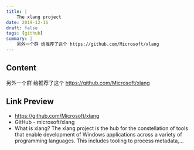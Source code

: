 ```yaml
---
title: |
    The xlang project
date: 2019-12-16
draft: false
tags: [github]
summary: |
    另外一个群 给推荐了这个 https://github.com/Microsoft/xlang
---
```


## Content

另外一个群 给推荐了这个 https://github.com/Microsoft/xlang

## Link Preview

- https://github.com/Microsoft/xlang
- GitHub - microsoft/xlang
- What is xlang? The xlang project is the hub for the constellation of tools that enable development of Windows applications across a variety of programming languages. This includes tooling to process metadata,...
